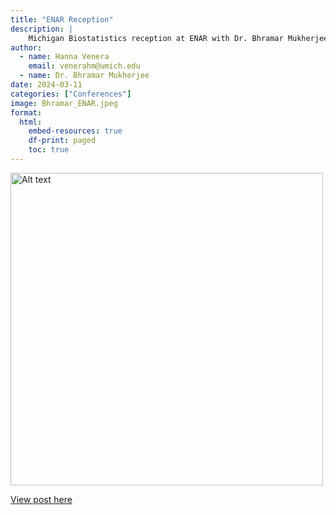```yaml
---
title: "ENAR Reception"
description: |
    Michigan Biostatistics reception at ENAR with Dr. Bhramar Mukherjee
author:
  - name: Hanna Venera
    email: venerahm@umich.edu
  - name: Dr. Bhramar Mukherjee
date: 2024-03-11
categories: ["Conferences"]
image: Bhramar_ENAR.jpeg
format:
  html:
    embed-resources: true
    df-print: paged
    toc: true
---
```

<img src="Bhramar_Post.png" alt="Alt text" width="500">

<a class="twitter-timeline" href="https://x.com/BhramarBioStat/status/1767349363905294393">View post here</a>
<script async src="https://platform.twitter.com/widgets.js" charset="utf-8"></script>